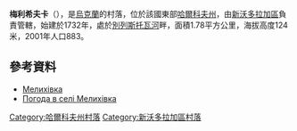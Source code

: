 {{coord|49|32|15|N|35|55|52|E|scale:100000_region:UA|display=title}}

'''梅利希夫卡'''（{{lang-uk|Миколаївка}}），是[[烏克蘭|烏克蘭]]的村落，位於該國東部[[哈爾科夫州|哈爾科夫州]]，由[[新沃多拉加區|新沃多拉加區]]負責管轄，始建於1732年，處於[[別列斯托瓦河_(奧列利河支流)|別列斯托瓦河]]畔，面積1.78平方公里，海拔高度124米，2001年人口883。

==參考資料==
* [http://w1.c1.rada.gov.ua/pls/z7502/A005?rdat1=09.01.2009&rf7571=33770 Мелихівка]{{dead link|date=2018年3月 |bot=InternetArchiveBot |fix-attempted=yes }}
* [http://weather.in.ua/ua/har'kovskaja/15392 Погода в селі Мелихівка]{{Wayback|url=http://weather.in.ua/ua/har%27kovskaja/15392 |date=20160305075210 }}

{{DEFAULTSORT:Мелихівка}}
[[Category:哈爾科夫州村落|Category:哈爾科夫州村落]]
[[Category:新沃多拉加區村落|Category:新沃多拉加區村落]]


{{Kharkiv-geo-stub}}